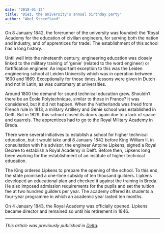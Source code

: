 ```yaml
---
date: "2018-01-12"
title: "Dies, the university’s annual birthday party"
author: "Abel Streefland"
---
```


On 8 January 1842, the forerunner of the university was founded: the ‘Royal Academy for the education of civilian engineers, for serving both the nation and industry, and of apprentices for trade’. The establishment of this school has a long history.

Until well into the nineteenth century, engineering education was closely linked to the military training of ‘genie’ (related to the word engineer) or fortification engineer. An important exception to this was the Leiden engineering school at Leiden University which was in operation between 1600 and 1669. Exceptionally for those times, lessons were given in Dutch and not in Latin, as was customary at universities.

Around 1800 the demand for sound technical education grew. Shouldn’t there be an École Polytechnique, similar to those in France? It was considered, but it did not happen. When the Netherlands was freed from French rule in 1813, a military Artillery and Genie school was established in Delft. But in 1829, this school closed its doors again due to a lack of space and quarrels. The apprentices had to go to the Royal Military Academy in Breda.

There were several initiatives to establish a school for higher technical education, but it would take until 8 January 1842 before King William II, in consultation with his advisor, the engineer Antoine Lipkens, signed a Royal Decree to establish a Royal Academy in Delft. Before then, Lipkens long been working for the establishment of an institute of higher technical education.

The King ordered Lipkens to prepare the opening of the school. To this end, the state promised a one-time subsidy of ten thousand guilders. Lipkens developed an educational plan and checked it against the training in Breda. He also imposed admission requirements for the pupils and set the tuition fee at two hundred guilders per year. The academy offered its students a four-year programme in which an academic year lasted ten months.

On 4 January 1843, the Royal Academy was officially opened. Lipkens became director and remained so until his retirement in 1846.

---

_This article was previously published in [Delta](https://www.delta.tudelft.nl/article/dies-universitys-annual-birthday-party)._
